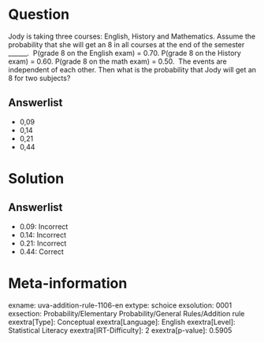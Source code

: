 Question
========

Jody is taking three courses: English, History and Mathematics. Assume the probability that she will get an 8 in all courses at the end of the semester ______. \ P(grade 8 on the English exam) = 0.70. P(grade 8 on the History exam) = 0.60. P(grade 8 on the math exam) = 0.50. \ The events are independent of each other. Then what is the probability that Jody will get an 8 for two subjects?

Answerlist
----------

* 0,09
* 0,14
* 0,21
* 0,44

Solution
========

Answerlist
----------

* 0.09: Incorrect
* 0.14: Incorrect
* 0.21: Incorrect
* 0.44: Correct

Meta-information
================
exname: uva-addition-rule-1106-en
extype: schoice
exsolution: 0001
exsection: Probability/Elementary Probability/General Rules/Addition rule
exextra[Type]: Conceptual
exextra[Language]: English
exextra[Level]: Statistical Literacy
exextra[IRT-Difficulty]: 2
exextra[p-value]: 0.5905
